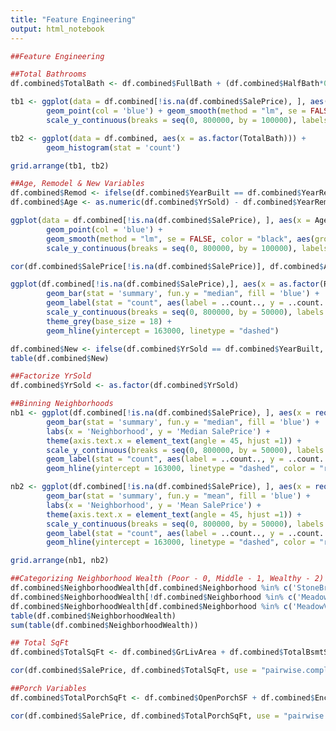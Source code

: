 ```yaml
---
title: "Feature Engineering"
output: html_notebook
---
```


```r
##Feature Engineering

##Total Bathrooms
df.combined$TotalBath <- df.combined$FullBath + (df.combined$HalfBath*0.5) + df.combined$BsmtFullBath + (df.combined$BsmtHalfBath*0.5)

tb1 <- ggplot(data = df.combined[!is.na(df.combined$SalePrice), ], aes(x = as.factor(TotalBath), y = SalePrice)) +
        geom_point(col = 'blue') + geom_smooth(method = "lm", se = FALSE, color = "black", aes(group = 1)) +
        scale_y_continuous(breaks = seq(0, 800000, by = 100000), labels = comma)

tb2 <- ggplot(data = df.combined, aes(x = as.factor(TotalBath))) +
        geom_histogram(stat = 'count')

grid.arrange(tb1, tb2)
```

```r
##Age, Remodel & New Variables
df.combined$Remod <- ifelse(df.combined$YearBuilt == df.combined$YearRemodAdd, 0, 1) ## 0 = NA Remodel, 1 = Remodel
df.combined$Age <- as.numeric(df.combined$YrSold) - df.combined$YearRemodAdd

ggplot(data = df.combined[!is.na(df.combined$SalePrice), ], aes(x = Age, y = SalePrice)) +
        geom_point(col = 'blue') +
        geom_smooth(method = "lm", se = FALSE, color = "black", aes(group = 1)) +
        scale_y_continuous(breaks = seq(0, 800000, by = 100000), labels = comma)

cor(df.combined$SalePrice[!is.na(df.combined$SalePrice)], df.combined$Age[!is.na(df.combined$SalePrice)])

ggplot(df.combined[!is.na(df.combined$SalePrice),], aes(x = as.factor(Remod), y = SalePrice)) +
        geom_bar(stat = 'summary', fun.y = "median", fill = 'blue') +
        geom_label(stat = "count", aes(label = ..count.., y = ..count..), size = 6) +
        scale_y_continuous(breaks = seq(0, 800000, by = 50000), labels = comma) +
        theme_grey(base_size = 18) +
        geom_hline(yintercept = 163000, linetype = "dashed")

df.combined$New <- ifelse(df.combined$YrSold == df.combined$YearBuilt, 1, 0) ##1 = New, 0 = Not New
table(df.combined$New)

##Factorize YrSold
df.combined$YrSold <- as.factor(df.combined$YrSold)
```

```r
##Binning Neighborhoods
nb1 <- ggplot(df.combined[!is.na(df.combined$SalePrice), ], aes(x = reorder(Neighborhood, SalePrice, FUN = median), y = SalePrice)) +
        geom_bar(stat = 'summary', fun.y = "median", fill = 'blue') + 
        labs(x = 'Neighborhood', y = 'Median SalePrice') +
        theme(axis.text.x = element_text(angle = 45, hjust =1)) +
        scale_y_continuous(breaks = seq(0, 800000, by = 50000), labels = comma) + 
        geom_label(stat = "count", aes(label = ..count.., y = ..count..), size = 3) +
        geom_hline(yintercept = 163000, linetype = "dashed", color = "red")

nb2 <- ggplot(df.combined[!is.na(df.combined$SalePrice), ], aes(x = reorder(Neighborhood, SalePrice, FUN = mean), y = SalePrice)) +
        geom_bar(stat = 'summary', fun.y = "mean", fill = 'blue') + 
        labs(x = 'Neighborhood', y = 'Mean SalePrice') +
        theme(axis.text.x = element_text(angle = 45, hjust =1)) +
        scale_y_continuous(breaks = seq(0, 800000, by = 50000), labels = comma) + 
        geom_label(stat = "count", aes(label = ..count.., y = ..count..), size = 3) +
        geom_hline(yintercept = 163000, linetype = "dashed", color = "red")

grid.arrange(nb1, nb2)

##Categorizing Neighborhood Wealth (Poor - 0, Middle - 1, Wealthy - 2)
df.combined$NeighborhoodWealth[df.combined$Neighborhood %in% c('StoneBr', 'NridgHt', 'NoRidge')] <- 2
df.combined$NeighborhoodWealth[!df.combined$Neighborhood %in% c('MeadowV', 'IDOTRR', 'BrDale', 'StoneBr', 'NridgHt', 'NoRidge')] <- 1
df.combined$NeighborhoodWealth[df.combined$Neighborhood %in% c('MeadowV', 'IDOTRR', 'BrDale')] <- 0
table(df.combined$NeighborhoodWealth)
sum(table(df.combined$NeighborhoodWealth))
```

```r
## Total SqFt
df.combined$TotalSqFt <- df.combined$GrLivArea + df.combined$TotalBsmtSF

cor(df.combined$SalePrice, df.combined$TotalSqFt, use = "pairwise.complete.obs")
```

```r
##Porch Variables
df.combined$TotalPorchSqFt <- df.combined$OpenPorchSF + df.combined$EnclosedPorch + df.combined$X3SsnPorch + df.combined$ScreenPorch

cor(df.combined$SalePrice, df.combined$TotalPorchSqFt, use = "pairwise.complete.obs")
```